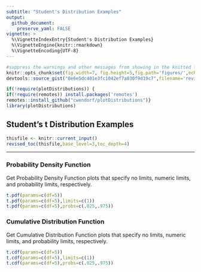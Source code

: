 ```yaml
---
subtitle: "Student's Distribution Examples"
output:
  github_document:
    preserve_yaml: FALSE
vignette: >
  %\VignetteIndexEntry{Student's Distribution Examples}
  %\VignetteEngine{knitr::rmarkdown}
  %\VignetteEncoding{UTF-8}
---
```


```r
#suppress the warnings and other messages from showing in the knitted file.
knitr::opts_chunk$set(fig.width=7, fig.height=5,fig.path='figures/',echo=TRUE,warning=FALSE,message=FALSE)
devtools::source_gist("8e6e5dc401e3fc1042ef7a030f9d19c7",filename='revised_toc.R')
```

```r
if(!require(plotDistributions)) {
if(!require(remotes)) install.packages('remotes')
remotes::install_github("cwendorf/plotDistributions")}
library(plotDistributions)
```

## Student's t Distribution Examples

```r
thisfile <- knitr::current_input()
revised_toc(thisfile,base_level=3,toc_depth=4)
```

---

### Probability Density Function

Get Probability Density Function plots that specify no limits, numeric limits, and probability limits, respectively.
```r
t.pdf(params=c(df=5))
t.pdf(params=c(df=5),limits=c(1))
t.pdf(params=c(df=5),probs=c(.025,.975))
```

### Cumulative Distribution Function

Get Cumulative Distribution Function plots that specify no limits, numeric limits, and probability limits, respectively.
```r
t.cdf(params=c(df=5))
t.cdf(params=c(df=5),limits=c(1))
t.cdf(params=c(df=5),probs=c(.025,.975))
```
